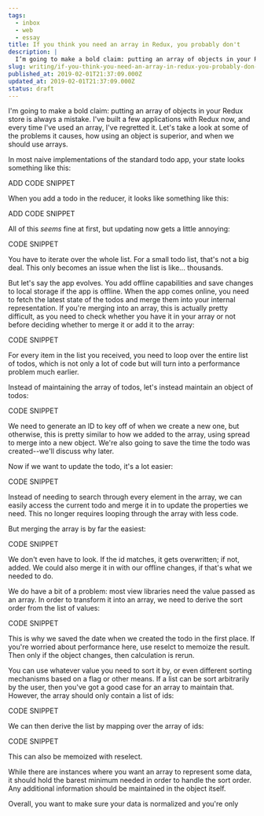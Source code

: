 ```yaml
---
tags:
  - inbox
  - web
  - essay
title: If you think you need an array in Redux, you probably don't
description: |
  I’m going to make a bold claim: putting an array of objects in your Redux store is always a mistake. I’ve built a few applications with Redux now, and every time I’ve used an array, I’ve regretted it. Let’s take a look at some of the problems it causes, how using an object is superior, \[…]
slug: writing/if-you-think-you-need-an-array-in-redux-you-probably-don-t
published_at: 2019-02-01T21:37:09.000Z
updated_at: 2019-02-01T21:37:09.000Z
status: draft
---
```

I'm going to make a bold claim: putting an array of objects in your Redux store is always a mistake. I've built a few applications with Redux now, and every time I've used an array, I've regretted it. Let's take a look at some of the problems it causes, how using an object is superior, and when we should use arrays.

In most naive implementations of the standard todo app, your state looks something like this:

ADD CODE SNIPPET

When you add a todo in the reducer, it looks like something like this:

ADD CODE SNIPPET

All of this *seems* fine at first, but updating now gets a little annoying:

CODE SNIPPET

You have to iterate over the whole list. For a small todo list, that's not a big deal. This only becomes an issue when the list is like... thousands.

But let's say the app evolves. You add offline capabilities and save changes to local storage if the app is offline. When the app comes online, you need to fetch the latest state of the todos and merge them into your internal representation. If you're merging into an array, this is actually pretty difficult, as you need to check whether you have it in your array or not before deciding whether to merge it or add it to the array:

CODE SNIPPET

For every item in the list you received, you need to loop over the entire list of todos, which is not only a lot of code but will turn into a performance problem much earlier.

Instead of maintaining the array of todos, let's instead maintain an object of todos:

CODE SNIPPET

We need to generate an ID to key off of when we create a new one, but otherwise, this is pretty similar to how we added to the array, using spread to merge into a new object. We're also going to save the time the todo was created--we'll discuss why later.

Now if we want to update the todo, it's a lot easier:

CODE SNIPPET

Instead of needing to search through every element in the array, we can easily access the current todo and merge it in to update the properties we need. This no longer requires looping through the array with less code.

But merging the array is by far the easiest:

CODE SNIPPET

We don't even have to look. If the id matches, it gets overwritten; if not, added. We could also merge it in with our offline changes, if that's what we needed to do.

We do have a bit of a problem: most view libraries need the value passed as an array. In order to transform it into an array, we need to derive the sort order from the list of values:

CODE SNIPPET

This is why we saved the date when we created the todo in the first place. If you're worried about performance here, use reselct to memoize the result. Then only if the object changes, then calculation is rerun.

You can use whatever value you need to sort it by, or even different sorting mechanisms based on a flag or other means. If a list can be sort arbitrarily by the user, then you've got a good case for an array to maintain that. However, the array should only contain a list of ids:

CODE SNIPPET

We can then derive the list by mapping over the array of ids:

CODE SNIPPET

This can also be memoized with reselect.

While there are instances where you want an array to represent some data, it should hold the barest minimum needed in order to handle the sort order. Any additional information should be maintained in the object itself.

Overall, you want to make sure your data is normalized and you're only
